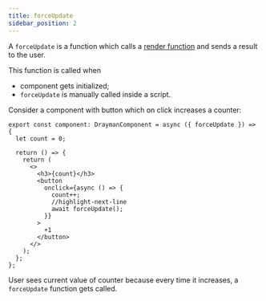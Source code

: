 ```yaml
---
title: forceUpdate
sidebar_position: 2
---
```


A `forceUpdate` is a function which calls a [render function](../component-lifecycle) and sends a result to the user.

This function is called when

- component gets initialized;
- `forceUpdate` is manually called inside a script.

Consider a component with button which on click increases a counter:

```tsx title="src/components/counter.tsx"
export const component: DraymanComponent = async ({ forceUpdate }) => {
  let count = 0;

  return () => {
    return (
      <>
        <h3>{count}</h3>
        <button
          onclick={async () => {
            count++;
            //highlight-next-line
            await forceUpdate();
          }}
        >
          +1
        </button>
      </>
    );
  };
};
```

User sees current value of counter because every time it increases, a `forceUpdate` function gets called.
